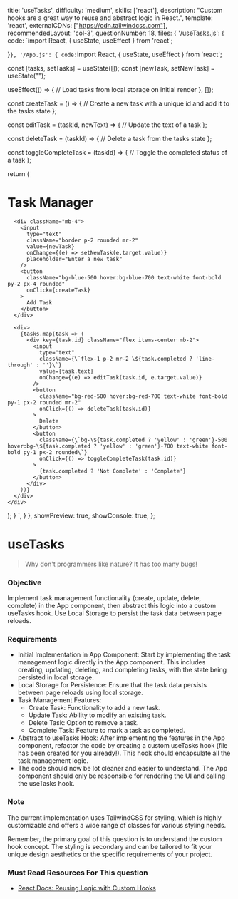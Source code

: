   title: 'useTasks',
  difficulty: 'medium',
  skills: ['react'],
  description:
    "Custom hooks are a great way to reuse and abstract logic in React.",
  template: 'react',
  externalCDNs: ["https://cdn.tailwindcss.com"],
  recommendedLayout: 'col-3',
  questionNumber: 18,
  files: {
    '/useTasks.js': {
      code: `import React, { useState, useEffect } from 'react';

  
}`
},
    '/App.js': {
      code: `import React, { useState, useEffect } from 'react';

  const [tasks, setTasks] = useState([]);
  const [newTask, setNewTask] = useState("");

  useEffect(() => {
    // Load tasks from local storage on initial render
  }, []);

  const createTask = () => {
    // Create a new task with a unique id and add it to the tasks state
  };

  const editTask = (taskId, newText) => {
    // Update the text of a task
  };

  const deleteTask = (taskId) => {
    // Delete a task from the tasks state
  };

  const toggleCompleteTask = (taskId) => {
    // Toggle the completed status of a task
  };

  return (
    <div className="container mx-auto p-4">
      <h1 className="text-2xl font-bold mb-4">Task Manager</h1>

      <div className="mb-4">
        <input 
          type="text" 
          className="border p-2 rounded mr-2"
          value={newTask}
          onChange={(e) => setNewTask(e.target.value)}
          placeholder="Enter a new task"
        />
        <button 
          className="bg-blue-500 hover:bg-blue-700 text-white font-bold py-2 px-4 rounded"
          onClick={createTask}
        >
          Add Task
        </button>
      </div>

      <div>
        {tasks.map(task => (
          <div key={task.id} className="flex items-center mb-2">
            <input 
              type="text"
              className={\`flex-1 p-2 mr-2 \${task.completed ? 'line-through' : ''}\`}
              value={task.text}
              onChange={(e) => editTask(task.id, e.target.value)}
            />
            <button 
              className="bg-red-500 hover:bg-red-700 text-white font-bold py-1 px-2 rounded mr-2"
              onClick={() => deleteTask(task.id)}
            >
              Delete
            </button>
            <button 
              className={\`bg-\${task.completed ? 'yellow' : 'green'}-500 hover:bg-\${task.completed ? 'yellow' : 'green'}-700 text-white font-bold py-1 px-2 rounded\`}
              onClick={() => toggleCompleteTask(task.id)}
            >
              {task.completed ? 'Not Complete' : 'Complete'}
            </button>
          </div>
        ))}
      </div>
    </div>
  );
}
`,
    }
  },
  showPreview: true,
  showConsole: true,
};


# useTasks

> Why don't programmers like nature?
> It has too many bugs!

### Objective
Implement task management functionality (create, update, delete, complete) in the App component, then abstract this logic into a custom useTasks hook. Use Local Storage to persist the task data between page reloads.


### Requirements
- Initial Implementation in App Component: Start by implementing the task management logic directly in the App component. This includes creating, updating, deleting, and completing tasks, with the state being persisted in local storage.
- Local Storage for Persistence: Ensure that the task data persists between page reloads using local storage.
- Task Management Features:
  - Create Task: Functionality to add a new task.
  - Update Task: Ability to modify an existing task.
  - Delete Task: Option to remove a task.
  - Complete Task: Feature to mark a task as completed.
- Abstract to useTasks Hook: After implementing the features in the App component, refactor the code by creating a custom useTasks hook (file has been created for you already!). This hook should encapsulate all the task management logic.
- The code should now be lot cleaner and easier to understand. The App component should only be responsible for rendering the UI and calling the useTasks hook.

### Note
The current implementation uses TailwindCSS for styling, which is highly customizable and offers a wide range of classes for various styling needs.

Remember, the primary goal of this question is to understand the custom hook concept. The styling is secondary and can be tailored to fit your unique design aesthetics or the specific requirements of your project.

### Must Read Resources For This question
- <a target="_blank" href="https://react.dev/learn/reusing-logic-with-custom-hooks">React Docs: Reusing Logic with Custom Hooks</a>